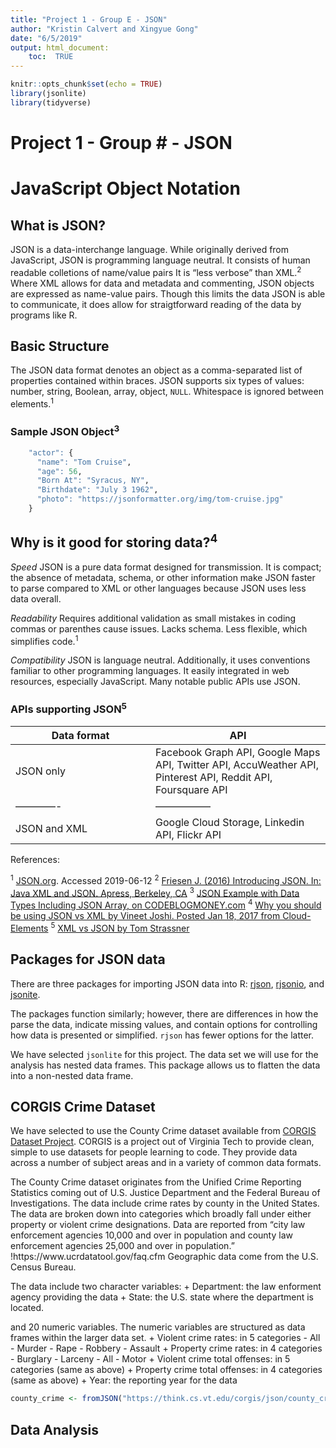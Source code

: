 ```yaml
---
title: "Project 1 - Group E - JSON"
author: "Kristin Calvert and Xingyue Gong"
date: "6/5/2019"
output: html_document:
    toc:  TRUE
---
```


```r
knitr::opts_chunk$set(echo = TRUE)
library(jsonlite)
library(tidyverse)
```

# Project 1 - Group # - JSON

# **J**ava**S**cript **O**bject **N**otation

## What is JSON?

JSON is a data-interchange language. While originally derived from JavaScript, JSON is programming language neutral. It consists of human readable colletions of name/value pairs
It is "less verbose" than XML.^2^ Where XML allows for data and metadata and commenting, JSON objects are expressed as name-value pairs. Though this limits the data JSON is able to communicate, it does allow for straigtforward reading of the data by programs like R. 

## Basic Structure

The JSON data format denotes an object as a comma-separated list of properties contained within braces. JSON supports six types of values: number, string, Boolean, array, object, `NULL`. Whitespace is ignored between elements.^1^

### Sample JSON Object^3^ 

```r
    "actor": {
      "name": "Tom Cruise",
      "age": 56,
      "Born At": "Syracus, NY",
      "Birthdate": "July 3 1962",
      "photo": "https://jsonformatter.org/img/tom-cruise.jpg"
    }
```

## Why is it good for storing data?^4^

*Speed*
JSON is a pure data format designed for transmission. It is compact; the absence of metadata, schema, or other information make JSON faster to parse compared to XML or other languages because JSON uses less data overall. 

*Readability*
Requires additional validation as small mistakes in coding commas or parenthes cause issues. Lacks schema. Less flexible, which simplifies code.^1^ 

*Compatibility*
JSON is language neutral. Additionally, it uses conventions familiar to other programming languages. It easily integrated in web resources, especially JavaScript. Many notable public APIs use JSON. 

### APIs supporting JSON^5^

Data format | API
-------------|----------------
JSON only | Facebook Graph API, Google Maps API, Twitter API, AccuWeather API, Pinterest API, Reddit API, Foursquare API
-------------|-----------------
JSON and XML | Google Cloud Storage, Linkedin API, Flickr API


References:

^1^ [JSON.org](http://www.json.org/). Accessed 2019-06-12
^2^ [Friesen J. (2016) Introducing JSON. In: Java XML and JSON. Apress, Berkeley, CA](https://link-springer-com.prox.lib.ncsu.edu/chapter/10.1007/978-1-4842-1916-4_7)
^3^ [JSON Example with Data Types Including JSON Array, on CODEBLOGMONEY.com](https://codeblogmoney.com/json-example-with-data-types-including-json-array/)
^4^ [Why you should be using JSON vs XML by Vineet Joshi. Posted Jan 18, 2017 from Cloud-Elements](https://blog.cloud-elements.com/using-json-over-xml)
^5^ [XML vs JSON by Tom Strassner](https://www.cs.tufts.edu/comp/150IDS/final_papers/tstras01.1/FinalReport/FinalReport.html)


## Packages for JSON data

There are three packages for importing JSON data into R: [rjson](https://cran.r-project.org/web/packages/rjson/index.html), [rjsonio](https://cran.r-project.org/web/packages/RJSONIO/index.html), and [jsonite](https://cran.r-project.org/web/packages/jsonlite/index.html).

The packages function similarly; however, there are differences in how the parse the data, indicate missing values, and contain options for controlling how data is presented or simplified. `rjson` has fewer options for the latter. 

We have selected `jsonlite` for this project. The data set we will use for the analysis has nested data frames. This package allows us to flatten the data into a non-nested data frame.


## CORGIS Crime Dataset

We have selected to use the County Crime dataset available from [CORGIS Dataset Project](https://think.cs.vt.edu/corgis/json/county_crime/county_crime.html). CORGIS is a project out of Virginia Tech to provide clean, simple to use datasets for people learning to code. They provide data across a number of subject areas and in a variety of common data formats. 

The County Crime dataset originates from the Unified Crime Reporting Statistics coming out of U.S. Justice Department and the Federal Bureau of Investigations. The data include crime rates by county in the United States. The data are broken down into categories which broadly fall under either property or violent crime designations. Data are reported from "city law enforcement agencies 10,000 and over in population and county law enforcement agencies 25,000 and over in population." !https://www.ucrdatatool.gov/faq.cfm Geographic data come from the U.S. Census Bureau.

The data include two character variables:
+ Department: the law enforment agency providing the data
+ State: the U.S. state where the department is located.

and 20 numeric variables. The numeric variables are structured as data frames within the larger data set.
+ Violent crime rates: in 5 categories
  - All
  - Murder
  - Rape
  - Robbery
  - Assault
+ Property crime rates: in 4 categories
  - Burglary
  - Larceny
  - All
  - Motor
+ Violent crime total offenses: in 5 categories (same as above)
+ Property crime total offenses: in 4 categories (same as above)
+ Year: the reporting year for the data

```r
county_crime <- fromJSON("https://think.cs.vt.edu/corgis/json/county_crime/county_crime.json", flatten = TRUE)

```


## Data Analysis